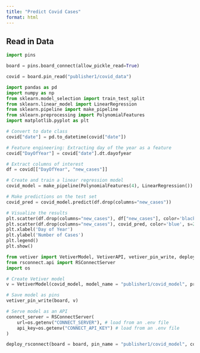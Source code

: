 ```yaml
---
title: "Predict Covid Cases"
format: html
---
```


## Read in Data

```python
import pins

board = pins.board_connect(allow_pickle_read=True)

covid = board.pin_read("publisher1/covid_data")
```


```python
import pandas as pd
import numpy as np
from sklearn.model_selection import train_test_split
from sklearn.linear_model import LinearRegression
from sklearn.pipeline import make_pipeline
from sklearn.preprocessing import PolynomialFeatures
import matplotlib.pyplot as plt

# Convert to date class
covid["date"] = pd.to_datetime(covid["date"])

# Feature engineering: Extracting day of the year as a feature
covid["DayOfYear"] = covid["date"].dt.dayofyear

# Extract columns of interest
df = covid[["DayOfYear", "new_cases"]]

# Create and train a linear regression model
covid_model = make_pipeline(PolynomialFeatures(4), LinearRegression()).fit(df.drop(columns="new_cases"), df["new_cases"])

# Make predictions on the test set
covid_pred = covid_model.predict(df.drop(columns="new_cases"))

# Visualize the results
plt.scatter(df.drop(columns="new_cases"), df["new_cases"], color='black', label='Actual')
plt.scatter(df.drop(columns="new_cases"), covid_pred, color='blue', s=2, label='Predicted')
plt.xlabel('Day of Year')
plt.ylabel('Number of Cases')
plt.legend()
plt.show()
```


```python
from vetiver import VetiverModel, VetiverAPI, vetiver_pin_write, deploy_rsconnect
from rsconnect.api import RSConnectServer
import os

# Create Vetiver model
v = VetiverModel(covid_model, model_name = "publisher1/covid_model", prototype_data=df.drop(columns="new_cases"))

# Save model as pins
vetiver_pin_write(board, v)

# Serve model as an API
connect_server = RSConnectServer(
    url=os.getenv("CONNECT_SERVER"), # load from an .env file
    api_key=os.getenv("CONNECT_API_KEY") # load from an .env file 
)

deploy_rsconnect(board = board, pin_name = "publisher1/covid_model", connect_server=connect_server)
```